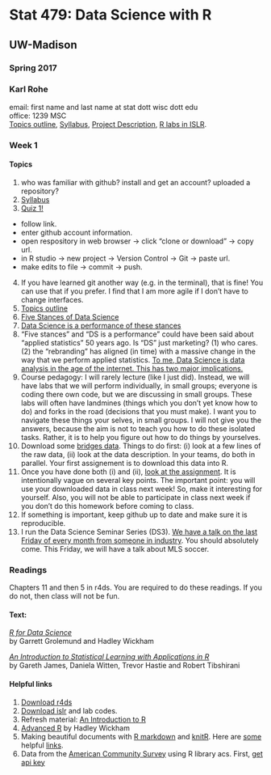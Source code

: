 # Stat 479: Data Science with R
## UW-Madison
### Spring 2017
### Karl Rohe

email: first name and last name at stat dott wisc dott edu  
office: 1239 MSC  
[Topics outline](TopicsOutline.pdf), [Syllabus](spring17-stat479.pdf), [Project Description](../ProjectDescription.html),
[R labs in ISLR](labs.R).







### Week 1  
#### Topics 
1) who was familiar with github? install and get an account? uploaded a repository?   
1) [Syllabus](spring17-stat479.pdf)    
4)  [Quiz 1!](https://classroom.github.com/assignment-invitations/b13369162f094485915e44314c8f1bc0)  
  - follow link. 
  - enter github account information.
  - open respository in web browser -> click "clone or download" -> copy url.
  - in R studio -> new project -> Version Control -> Git -> paste url.
  - make edits to file -> commit -> push. 
4) If you have learned git another way (e.g. in the terminal), that is fine!  You can use that if you prefer.  I find that I am more agile if I don't have to change interfaces.  
5) [Topics outline](TopicsOutline.pdf)   
2) [Five Stances of Data Science](../lectures/stances.html)   
3) [Data Science is a performance of these stances](../lectures/performance.html)    
2) "Five stances" and "DS is a performance" could have been said about "applied statistics" 50 years ago.  Is "DS" just marketing?  (1) who cares.  (2) the "rebranding" has aligned (in time) with a massive change in the way that we perform applied statistics.  [To me, Data Science is data analysis in the age of the internet. This has two major implications.](../lectures/firstLecture.html)  
2)  Course pedagogy: I will rarely lecture (like I just did).  Instead, we will have labs that we will perform individually, in small groups; everyone is coding there own code, but we are discussing in small groups.  These labs will often have landmines (things which you don't yet know how to do) and forks in the road (decisions that you must make).  I want you to navigate these things your selves, in small groups.  I will not give you the answers, because the aim is not to teach you how to do these isolated tasks.  Rather, it is to help you figure out how to do things by yourselves. 
3)  Download some [bridges data](https://www.fhwa.dot.gov/bridge/nbi/ascii.cfm).  Things to do first:  (i) look at a few lines of the raw data, (ii) look at the data description.  In your teams, do both in parallel.  Your first assignement is to download this data into R.   
3)  Once you have done both (i) and (ii), [look at the assignment](https://classroom.github.com/assignment-invitations/ca7110fc4051645b6c6be47e0773dc91).  It is intentionally vague on several key points.  The important point:  you will use your downloaded data in class next week!  So, make it interesting for yourself.   Also, you will not be able to participate in class next week if you don't do this homework before coming to class.  
3)  If something is important, keep github up to date and make sure it is reproducible.  
3)  I run the Data Science Seminar Series (DS3).  [We have a talk on the last Friday of every month from someone in industry](http://pages.stat.wisc.edu/~karlrohe/ds3).  You should absolutely come. This Friday, we will have a talk about MLS soccer. 

### Readings

Chapters 11 and then 5 in r4ds.  You are required to do these readings.  If you do not, then class will not be fun. 

#### Text: 
[*R for Data Science*](http://r4ds.had.co.nz)  
by Garrett Grolemund and Hadley Wickham

[*An Introduction to Statistical Learning with Applications in R*](http://www-bcf.usc.edu/~gareth/ISL/)  
by Gareth James, Daniela Witten, Trevor Hastie and Robert Tibshirani  


#### Helpful links
1) [Download r4ds](http://r4ds.had.co.nz)  
1) [Download islr](http://www-bcf.usc.edu/~gareth/ISL/) and lab codes.  
2) Refresh material: [An Introduction to R](http://cran.r-project.org/doc/manuals/R-intro.pdf)  
3) [Advanced R](http://adv-r.had.co.nz) by Hadley Wickham  
4) Making beautiful documents with [R markdown](http://rmarkdown.rstudio.com) and [knitR](http://kbroman.org/knitr_knutshell/).  Here are [some](../ht/rmarkdown-cheatsheet.pdf) helpful [links](../ht/rmarkdown-reference.pdf).
5) Data from the [American Community Survey](http://en.wikipedia.org/wiki/American_Community_Survey) using R library acs. First, [get api key](http://api.census.gov/data/key_signup.html)  
